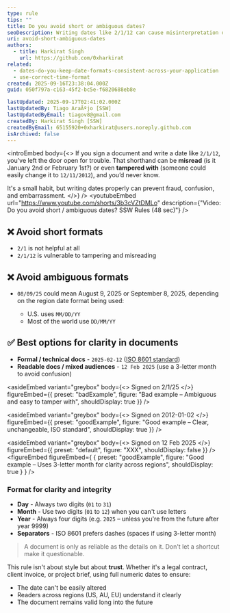 ```yaml
---
type: rule
tips: ""
title: Do you avoid short or ambiguous dates?
seoDescription: Writing dates like 2/1/12 can cause misinterpretation or even fraud. Avoid short or ambiguous formats. Instead, use clear standards like ISO 8601 (2025-02-12) or 3-letter month formats (12 Feb 2025) to protect integrity and ensure global readability.
uri: avoid-short-ambiguous-dates
authors:
  - title: Harkirat Singh
    url: https://github.com/0xharkirat
related:
  - dates-do-you-keep-date-formats-consistent-across-your-application
  - use-correct-time-format
created: 2025-09-16T23:38:04.000Z
guid: 050f797a-c163-45f2-bc5e-f6820688eb8e

lastUpdated: 2025-09-17T02:41:02.000Z
lastUpdatedBy: Tiago AraÃºjo [SSW]
lastUpdatedByEmail: tiagov8@gmail.com
createdBy: Harkirat Singh [SSW]
createdByEmail: 65155920+0xharkirat@users.noreply.github.com
isArchived: false
---
```


<introEmbed
  body={<>
If you sign a document and write a date like `2/1/12`, you’ve left the door open for trouble. That shorthand can be **misread** (is it January 2nd or February 1st?) or even **tampered with** (someone could easily change it to `12/11/2012`), and you’d never know.

It's a small habit, but writing dates properly can prevent fraud, confusion, and embarrassment.
  </>}
/>
<youtubeEmbed url="https://www.youtube.com/shorts/3b3cVZtDMLo" description={"Video: Do you avoid short / ambiguous dates? SSW Rules (48 sec)"} />

## ❌ Avoid short formats

* `2/1` is not helpful at all
* `2/1/12` is vulnerable to tampering and misreading

## ❌ Avoid ambiguous formats

* `08/09/25` could mean August 9, 2025 or September 8, 2025, depending on the region date format being used:

  * U.S. uses `MM/DD/YY`
  * Most of the world use `DD/MM/YY`

## ✅ Best options for clarity in documents

* **Formal / technical docs** - `2025-02-12` ([ISO 8601 standard](https://en.wikipedia.org/wiki/ISO_8601))
* **Readable docs / mixed audiences** - `12 Feb 2025` (use a 3-letter month to avoid confusion)

<asideEmbed
  variant="greybox"
  body={<>
    Signed on 2/1/25
  </>}
  figureEmbed={{
    preset: "badExample",
    figure: "Bad example – Ambiguous and easy to tamper with",
    shouldDisplay: true
  }}
/>

<asideEmbed
  variant="greybox"
  body={<>
    Signed on 2012-01-02
  </>}
  figureEmbed={{
    preset: "goodExample",
    figure: "Good example – Clear, unchangeable, ISO standard",
    shouldDisplay: true
  }}
/>

<asideEmbed
  variant="greybox"
  body={<>
    Signed on 12 Feb 2025
  </>}
  figureEmbed={{
    preset: "default",
    figure: "XXX",
    shouldDisplay: false
  }}
/>
<figureEmbed figureEmbed={ {
  preset: "goodExample",
  figure: "Good example – Uses 3-letter month for clarity across regions",
  shouldDisplay: true
} } />


### Format for clarity and integrity

* **Day** - Always two digits (`01` to `31`)
* **Month** - Use two digits (`01` to `12`) when you can't use letters
* **Year** - Always four digits (e.g. `2025` – unless you're from the future after year 9999)
* **Separators** - ISO 8601 prefers dashes (spaces if using 3-letter month)

> A document is only as reliable as the details on it. Don't let a shortcut make it questionable.

This rule isn't about style but about **trust**. Whether it's a legal contract, client invoice, or project brief, using full numeric dates to ensure:

* The date can't be easily altered
* Readers across regions (US, AU, EU) understand it clearly
* The document remains valid long into the future
